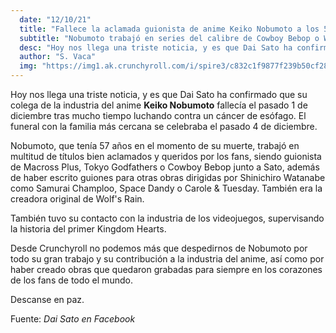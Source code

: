 ```yaml
---
  date: "12/10/21"
  title: "Fallece la aclamada guionista de anime Keiko Nobumoto a los 57 años"
  subtitle: "Nobumoto trabajó en series del calibre de Cowboy Bebop o Wolf’s Rain"
  desc: "Hoy nos llega una triste noticia, y es que Dai Sato ha confirmado que su colega de la industria del anime Keiko Nobumoto fallecía el pasado 1 de diciembre tras mucho tiempo luchando contra un cáncer de esófago. "
  author: "S. Vaca"
  img: "https://img1.ak.crunchyroll.com/i/spire3/c832c1f9877f239b50cf289efa685a4a1639157105_large.png"
---
```


<Body>
<Titular
  titular="Fallece la aclamada guionista de anime Keiko Nobumoto a los 57 años"
  description="Nobumoto trabajó en series del calibre de Cowboy Bebop o Wolf’s Rain"
  author="S. Vaca"
  date="Diciembre 10, 2021"
/>
<ImageHeader
  img1="https://img1.ak.crunchyroll.com/i/spire1/7b8e6b74a14342321de6334183da05531639156927_main.png"
  img2="https://img1.ak.crunchyroll.com/i/spire3/c832c1f9877f239b50cf289efa685a4a1639157105_large.png"
/>

Hoy nos llega una triste noticia, y es que Dai Sato ha confirmado que su colega de la industria del anime **Keiko Nobumoto** fallecía el pasado 1 de diciembre tras mucho tiempo luchando contra un cáncer de esófago. El funeral con la familia más cercana se celebraba el pasado 4 de diciembre.

Nobumoto, que tenía 57 años en el momento de su muerte, trabajó en multitud de títulos bien aclamados y queridos por los fans, siendo guionista de Macross Plus, Tokyo Godfathers o Cowboy Bebop junto a Sato, además de haber escrito guiones para otras obras dirigidas por Shinichiro Watanabe como Samurai Champloo, Space Dandy o Carole & Tuesday. También era la creadora original de Wolf's Rain.

También tuvo su contacto con la industria de los videojuegos, supervisando la historia del primer Kingdom Hearts.

Desde Crunchyroll no podemos más que despedirnos de Nobumoto por todo su gran trabajo y su contribución a la industria del anime, así como por haber creado obras que quedaron grabadas para siempre en los corazones de los fans de todo el mundo.

Descanse en paz.

Fuente: _Dai Sato en Facebook_
</Body>
